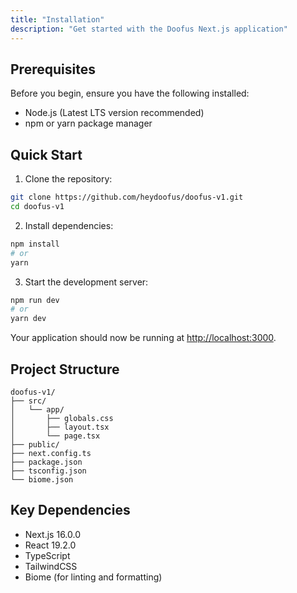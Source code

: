 ```yaml
---
title: "Installation"
description: "Get started with the Doofus Next.js application"
---
```


## Prerequisites

Before you begin, ensure you have the following installed:
- Node.js (Latest LTS version recommended)
- npm or yarn package manager

## Quick Start

1. Clone the repository:
```bash
git clone https://github.com/heydoofus/doofus-v1.git
cd doofus-v1
```

2. Install dependencies:
```bash
npm install
# or
yarn
```

3. Start the development server:
```bash
npm run dev
# or
yarn dev
```

Your application should now be running at [http://localhost:3000](http://localhost:3000).

## Project Structure

```text
doofus-v1/
├── src/
│   └── app/
│       ├── globals.css
│       ├── layout.tsx
│       └── page.tsx
├── public/
├── next.config.ts
├── package.json
├── tsconfig.json
└── biome.json
```

## Key Dependencies

- Next.js 16.0.0
- React 19.2.0
- TypeScript
- TailwindCSS
- Biome (for linting and formatting)